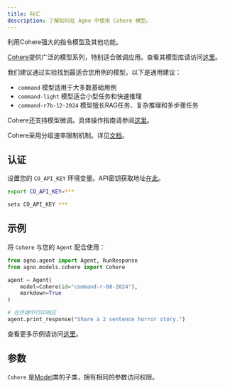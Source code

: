 ```yaml
---
title: 科汇
description: 了解如何在 Agno 中使用 Cohere 模型。
---
```

利用Cohere强大的指令模型及其他功能。

[Cohere](https://cohere.com)提供广泛的模型系列，特别适合微调应用。查看其模型库请访问[这里](https://docs.cohere.com/v2/docs/models)。

我们建议通过实验找到最适合您用例的模型。以下是通用建议：

- `command` 模型适用于大多数基础用例
- `command-light` 模型适合小型任务和快速推理
- `command-r7b-12-2024` 模型擅长RAG任务、复杂推理和多步骤任务

Cohere还支持模型微调。具体操作指南请参阅[这里](https://docs.cohere.com/v2/docs/fine-tuning)。

Cohere采用分级速率限制机制。详见[文档](https://docs.cohere.com/v2/docs/rate-limits)。

## 认证

设置您的 `CO_API_KEY` 环境变量。API密钥获取地址[在此](https://dashboard.cohere.com/api-keys)。

<CodeGroup>

```bash Mac
export CO_API_KEY=***
```

```bash Windows
setx CO_API_KEY ***
```

</CodeGroup>

## 示例

将 `Cohere` 与您的 `Agent` 配合使用：

<CodeGroup>

```python agent.py
from agno.agent import Agent, RunResponse
from agno.models.cohere import Cohere

agent = Agent(
    model=Cohere(id="command-r-08-2024"),
    markdown=True
)

# 在终端中打印响应
agent.print_response("Share a 2 sentence horror story.")

```

</CodeGroup>

<Note> 查看更多示例请访问[这里](../examples/models/cohere)。 </Note>

## 参数

<Snippet file="model-cohere-params.mdx" />

`Cohere` 是[Model](/reference/models/model)类的子类，拥有相同的参数访问权限。